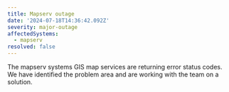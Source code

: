 ```yaml
---
title: Mapserv outage
date: '2024-07-18T14:36:42.092Z'
severity: major-outage
affectedSystems:
  - mapserv
resolved: false
---
```

The mapserv systems GIS map services are returning error status codes. We have identified the problem area and are working with the team on a solution.
